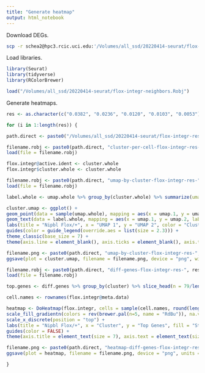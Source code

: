 ```yaml
---
title: "Generate heatmap"
output: html_notebook
---
```


Download DEGs.
```bash
scp -r schea2@hpc3.rcic.uci.edu:'/Volumes/all_ssd/20220414-seurat/flox-integr-res-*' /Volumes/all_ssd/20220414-seurat
```

Load libraries.
```r
library(Seurat)
library(tidyverse)
library(RColorBrewer)
```

```r
load("/Volumes/all_ssd/20220414-seurat/flox-integr-neighbors.Robj")
```

Generate heatmaps.
```r

res <- as.character(c("0.0382", "0.0236", "0.0120", "0.0103", "0.0053"))

for (i in 1:length(res)) {

path.direct <- paste0("/Volumes/all_ssd/20220414-seurat/flox-integr-res-", res[i], "/")

filename.robj <- paste0(path.direct, "cluster-per-cell-flox-integr-res-", res[i], ".Robj")
load(file = filename.robj)

flox.integr@active.ident <- cluster.whole
flox.integr$cluster.whole <- cluster.whole

filename.robj <- paste0(path.direct, "umap-by-cluster-flox-integr-res-", res[i], ".Robj")
load(file = filename.robj)

label.whole <- umap.whole %>% group_by(cluster.whole) %>% summarize(umap.1 = median(umap.1), umap.2 = median(umap.2))

cluster.umap <- ggplot() +
geom_point(data = sample(umap.whole), mapping = aes(x = umap.1, y = umap.2, color = cluster.whole), shape = 20, stroke = 0, size = 0.5) +
geom_text(data = label.whole, mapping = aes(x = umap.1, y = umap.2, label = cluster.whole), size = 2.3) +
labs(title = "Nipbl Flox/+", x = "UMAP 1", y = "UMAP 2", color = "Cluster") +
guides(color = guide_legend(override.aes = list(size = 2.3))) +
theme_classic(base_size = 7) +
theme(axis.line = element_blank(), axis.ticks = element_blank(), axis.text = element_blank(), plot.title = element_text(hjust = 0.5, size = 7), legend.key.size = unit(7, "pt"))

filename.png <- paste0(path.direct, "umap-by-cluster-flox-integr-res-", res[i], ".png")
ggsave(plot = cluster.umap, filename = filename.png, device = "png", width = 3.5, height = 2.25, units = "in")

filename.robj <- paste0(path.direct, "diff-genes-flox-integr-res-", res[i], ".Robj")
load(file = filename.robj)

top.genes <- diff.genes %>% group_by(cluster) %>% slice_head(n = 79/length(levels(flox.integr$cluster.whole)))

cell.names <- rownames(flox.integr@meta.data)

heatmap <- DoHeatmap(flox.integr, cells = sample(cell.names, round(length(cell.names)*0.5), replace = FALSE), assay = "SCT_GENOTYPE", slot = "scale.data", features = as.vector(top.genes$gene), group.by = "ident", group.bar = TRUE, label = TRUE, size = 2.3, angle = 0, hjust = 0.5, draw.lines = TRUE) +
scale_fill_gradientn(colors = rev(brewer.pal(n=5, name = "RdBu")), na.value = "white") +
scale_x_discrete(position = "top") +
labs(title = "Nipbl Flox/+", x = "Cluster", y = "Top Genes", fill = "Standardized\nLog1p UMI") +
guides(color = FALSE) +
theme(axis.title = element_text(size = 7), axis.text = element_text(size = 7), plot.title = element_text(hjust = 0.5, size = 7), legend.title = element_text(size = 7), legend.text = element_text(size = 7), legend.key.size = unit(7, "pt"))

filename.png <- paste0(path.direct, "heatmap-diff-genes-flox-integr-res-", res[i], ".png")
ggsave(plot = heatmap, filename = filename.png, device = "png", units = "in", width = 6.5, height = 9)

}
```